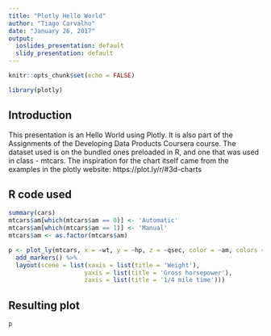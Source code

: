 ```yaml
---
title: "Plotly Hello World"
author: "Tiago Carvalho"
date: "January 26, 2017"
output:
  ioslides_presentation: default
  slidy_presentation: default
---
```


```r
knitr::opts_chunk$set(echo = FALSE)

library(plotly)

```

## Introduction

This presentation is an Hello World using Plotly. It is also part of the Assignments of the Developing Data Products Coursera course.
The dataset used is on the bundled ones preloaded in R, and one that was used in class - mtcars.
The inspiration for the chart itself came from the examples in the plotly website: https://plot.ly/r/#3d-charts

## R code used

```r
summary(cars)
mtcars$am[which(mtcars$am == 0)] <- 'Automatic'
mtcars$am[which(mtcars$am == 1)] <- 'Manual'
mtcars$am <- as.factor(mtcars$am)

p <- plot_ly(mtcars, x = ~wt, y = ~hp, z = ~qsec, color = ~am, colors = c('#BF382A', '#0C4B8E')) %>%
  add_markers() %>%
  layout(scene = list(xaxis = list(title = 'Weight'),
                     yaxis = list(title = 'Gross horsepower'),
                     zaxis = list(title = '1/4 mile time')))
```

## Resulting plot

```r
p

```

